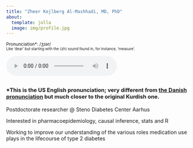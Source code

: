 ```yaml
---
title: "Zheer Kejlberg Al-Mashhadi, MD, PhD"
about:
  template: jolla
  image: img/profile.jpg
---
```

<span style="font-size: 85%;">Pronunciation*: /ʒɪər/</span>  
<span style="font-size: 70%;">Like 'dear' but starting with the ⟨zh⟩ sound found in, for instance, 'measure'.</span>
```{=html}
<audio controls>
  <source src="audio/zheer.mp3" type="audio/mpeg">
  Your browser does not support the audio element.
</audio>
```
<span style="font-size: 70%;">*This is the US English pronunciation; very different from <a href="audio/zheer-da.mp3" target="_blank">the Danish pronunciation</a> but much closer to the original Kurdish one.</span>
---

Postdoctorate researcher @ Steno Diabetes Center Aarhus  
  
Interested in pharmacoepidemiology, causal inference, stats and R

Working to improve our understanding of the various roles medication use plays in the lifecourse of type 2 diabetes
